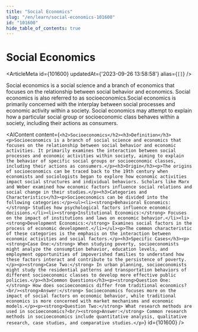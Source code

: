 ```yaml
---
title: "Social Economics"
slug: "/en/learn/social-economics-101600"
id: "101600"
hide_table_of_contents: true
---
```



# Social Economics

<ArticleMeta id={101600} updatedAt={'2023-09-26 13:58:58'} alias={`[]`} />
<div className='border-solid border-b border-t-0 my-4 border-[var(--ifm-color-gray-300)]' />

Social economics is a social science and a branch of economics that focuses on the relationship between social behavior and economics. Social economics is also referred to as socioeconomics.Social economics is primarily concerned with the interplay between social processes and economic activity within a society. Social economics may attempt to explain how a particular social group or socioeconomic class behaves within a society, including their actions as consumers.

<AIContent content={`<h2>Socioeconomics</h2><h3>Definition</h3><p>Socioeconomics is a branch of social science and economics that focuses on the relationship between social behavior and economic activities. It primarily examines the interaction between social processes and economic activities within society, aiming to explain the behavior of specific social groups or socioeconomic classes, including their actions as consumers.</p><h3>Origin</h3><p>The origins of socioeconomics can be traced back to the 19th century when economists and sociologists began to explore how economic activities impact social structures and individual behaviors. Scholars like Marx and Weber examined how economic factors influence social relations and social change in their studies.</p><h3>Categories and Characteristics</h3><p>Socioeconomics can be divided into the following categories:</p><ul><li><strong>Behavioral Economics:</strong> Studies how psychological factors influence economic decisions.</li><li><strong>Institutional Economics:</strong> Focuses on the impact of institutions and laws on economic behavior.</li><li><strong>Development Economics:</strong> Examines social factors in the process of economic development.</li></ul><p>The common characteristic of these categories is the emphasis on the interaction between economic activities and social factors.</p><h3>Specific Cases</h3><p><strong>Case One:</strong> When studying poverty, socioeconomists might analyze the consumption behavior, education levels, and employment opportunities of impoverished families to understand how these factors interact and contribute to the persistence of poverty.</p><p><strong>Case Two:</strong> In urban planning, socioeconomists might study the residential patterns and transportation behaviors of different socioeconomic classes to develop more effective public policies.</p><h3>Common Questions</h3><p><strong>Question One:</strong> How does socioeconomics differ from traditional economics?<br/><strong>Answer:</strong> Socioeconomics focuses more on the impact of social factors on economic behavior, while traditional economics is more concerned with market mechanisms and economic models.</p><p><strong>Question Two:</strong> What research methods are used in socioeconomics?<br/><strong>Answer:</strong> Common research methods in socioeconomics include quantitative analysis, qualitative research, case studies, and comparative studies.</p>`} id={101600} />
